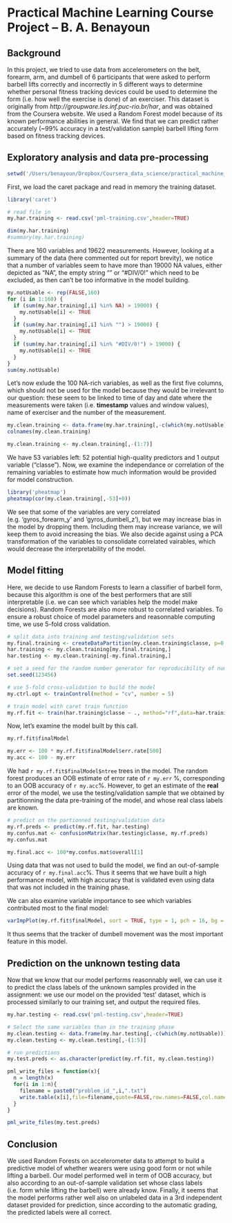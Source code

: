 Practical Machine Learning Course Project -- B. A. Benayoun
========================================================
## Background
In this project, we tried to use data from accelerometers on the belt, forearm, arm, and dumbell of 6 participants that were asked to perform barbell lifts correctly and incorrectly in 5 different ways to determine whether personal fitness tracking devices could be used to determine the form (i.e. how well the exercise is done) of an exerciser. This dataset is originally from *http://groupware.les.inf.puc-rio.br/har*, and was obtained from the Coursera website. We used a Random Forest model because of its known performance abilities in general. We find that we can predict rather accurately (~99% accuracy in a test/validation sample) barbell lifting form based on fitness tracking devices.

## Exploratory analysis and data pre-processing
```r
setwd('/Users/benayoun/Dropbox/Coursera_data_science/practical_machine_learning/')
```

First, we load the caret package and read in memory the training dataset.
```r
library('caret')

# read file in
my.har.training <- read.csv('pml-training.csv',header=TRUE)

dim(my.har.training)
#summary(my.har.training)
```

There are 160 variables and 19622 measurements. However, looking at a summary of the data (here commented out for report brevity), we notice that a number of variables seem to have more than 19000 NA values, either depicted as "NA", the empty string "" or "#DIV/0!" which need to be excluded, as then can't be too informative in the model building.

```r
my.notUsable <- rep(FALSE,160)
for (i in 1:160) {
  if (sum(my.har.training[,i] %in% NA) > 19000) {
    my.notUsable[i] <- TRUE
  }
  if (sum(my.har.training[,i] %in% "") > 19000) {
    my.notUsable[i] <- TRUE
  }
  if (sum(my.har.training[,i] %in% "#DIV/0!") > 19000) {
    my.notUsable[i] <- TRUE
  }
}
sum(my.notUsable)
```

Let's now exlude the 100 NA-rich variables, as well as the first five columns, which should not be used for the model because they would be irrelevant to our question: these seem to be linked to time of day and date where the measurements were taken (i.e. **timestamp** values and window values), name of exerciser and the number of the measurement.
```r
my.clean.training <- data.frame(my.har.training[,-c(which(my.notUsable))])
colnames(my.clean.training)

my.clean.training <- my.clean.training[,-(1:7)]
```

We have 53 variables left: 52 potential high-quality predictors and 1 output variable ("classe"). Now, we examine the independance or correlation of the remaining variables to estimate how much information would be provided for model construction.
```r
library('pheatmap')
pheatmap(cor(my.clean.training[,-53]+0))
```

We see that some of the variables are very correlated (e.g. 'gyros_forearm_y' and 'gyros_dumbell_z'), but we may increase bias in the model by dropping them. Including them may increase variance, we will keep them to avoid increasing the bias. We also decide against using a PCA transformation of the variables to consolidate correlated vairables, which would decrease the interpretability of the model.

## Model fitting
Here, we decide to use Random Forests to learn a classifier of barbell form, because this algorithm is one of the best performers that are still interpretable (i.e. we can see which variables help the model make decisions). Random Forests are also more robust to correlated variables. To ensure a robust choice of model parameters and reasonnable computing time, we use 5-fold cross validation.
```r
# split data into training and testing/validation sets
my.final.training <- createDataPartition(my.clean.training$classe, p=0.75, list=FALSE)
har.training <- my.clean.training[my.final.training,]
har.testing <- my.clean.training[-my.final.training,]

# set a seed for the random number generator for reproducibility of numerical results
set.seed(123456)

# use 5-fold cross-validation to build the model
my.ctrl.opt <- trainControl(method = "cv", number = 5)

# train model with caret train function
my.rf.fit <- train(har.training$classe ~ ., method="rf",data=har.training,importance=TRUE,trControl = my.ctrl.opt)
```

Now, let's examine the model built by this call.
```r
my.rf.fit$finalModel
```

```r
my.err <- 100 * my.rf.fit$finalModel$err.rate[500]
my.acc <- 100 - my.err
```

We had `r my.rf.fit$finalModel$ntree` trees in the model. The random forest produces an OOB estimate of error rate of `r my.err` %, corresponding to an OOB accuracy of `r my.acc`%. However, to get an estimate of the **real** error of the model, we use the testing/validation sample that we obtained by partitionning the data pre-training of the model, and whose real class labels are known.

```r
# predict on the partionned testing/validation data
my.rf.preds <- predict(my.rf.fit, har.testing)
my.confus.mat <- confusionMatrix(har.testing$classe, my.rf.preds)
my.confus.mat
```

```r
my.final.acc <- 100*my.confus.mat$overall[1]
```

Using data that was not used to build the model, we find an out-of-sample accuracy of `r my.final.acc`%. Thus it seems that we have built a high performance model, with high accuracy that is validated even using data that was not included in the training phase.

We can also examine variable importance to see which variables contributed most to the final model:
```r
varImpPlot(my.rf.fit$finalModel, sort = TRUE, type = 1, pch = 16, bg = "red", cex = 1, main = "Variable importance in model")
```
It thus seems that the tracker of dumbell movement was the most important feature in this model.

## Prediction on the unknown testing data
Now that we know that our model performs reasonnably well, we can use it to predict the class labels of the unknown samples provided in the assignment: we use our model on the provided 'test' dataset, which is processed similarly to our training set, and output the required files.

```r
my.har.testing <- read.csv('pml-testing.csv',header=TRUE)

# Select the same variables than in the training phase
my.clean.testing <- data.frame(my.har.testing[,-c(which(my.notUsable))])
my.clean.testing <- my.clean.testing[,-(1:5)]

# run predictions
my.test.preds <- as.character(predict(my.rf.fit, my.clean.testing))

pml_write_files = function(x){
  n = length(x)
  for(i in 1:n){
    filename = paste0("problem_id_",i,".txt")
    write.table(x[i],file=filename,quote=FALSE,row.names=FALSE,col.names=FALSE)
  }
}

pml_write_files(my.test.preds)
```

## Conclusion
We used Random Forests on accelerometer data to attempt to build a predictive model of whether wearers were using good form or not while lifting a barbell. Our model performed well in term of OOB accuracy, but also according to an out-of-sample validation set whose class labels (i.e. form while lifting the barbell) were already know. Finally, it seems that the model performs rather well also on unlabeled data in a 3rd independent dataset provided for prediction, since according to the automatic grading, the predicted labels were all correct.
